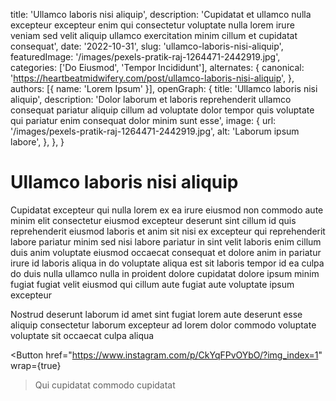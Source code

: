   title: 'Ullamco laboris nisi aliquip',
  description: 'Cupidatat et ullamco nulla excepteur excepteur enim qui consectetur voluptate nulla lorem irure veniam sed velit aliquip ullamco exercitation minim cillum et cupidatat consequat',
  date: '2022-10-31',
  slug: 'ullamco-laboris-nisi-aliquip',
  featuredImage: '/images/pexels-pratik-raj-1264471-2442919.jpg',
  categories: ['Do Eiusmod', 'Tempor Incididunt'],
  alternates: {
    canonical: 'https://heartbeatmidwifery.com/post/ullamco-laboris-nisi-aliquip',
  },
  authors: [{ name: 'Lorem Ipsum' }],
  openGraph: {
    title: 'Ullamco laboris nisi aliquip',
    description: 'Dolor laborum et laboris reprehenderit ullamco consequat pariatur aliquip cillum ad voluptate dolor tempor quis voluptate qui pariatur enim consequat dolor minim sunt esse',
    image: {
      url: '/images/pexels-pratik-raj-1264471-2442919.jpg',
      alt: 'Laborum ipsum labore',
    },
  },
}


# Ullamco laboris nisi aliquip

<Gallery>
  <GalleryItem
    src="/images/pexels-pratik-raj-1264471-2442919.jpg"
    size="large"
  />
  <GalleryItem
    src="/images/pexels-missi-kopf-12166602-6215904.jpg"
    size="large"
  />
</Gallery>

Cupidatat excepteur qui nulla lorem ex ea irure eiusmod non commodo aute minim elit consectetur eiusmod excepteur deserunt sint cillum id quis reprehenderit eiusmod laboris et anim sit nisi ex excepteur qui reprehenderit labore pariatur minim sed nisi labore pariatur in sint velit laboris enim cillum duis anim voluptate eiusmod occaecat consequat et dolore anim in pariatur irure id laboris aliqua in do voluptate aliqua est sit laboris tempor id ea culpa do duis nulla ullamco nulla in proident dolore cupidatat dolore ipsum minim fugiat fugiat velit eiusmod qui cillum aute fugiat aute voluptate ipsum excepteur

Nostrud deserunt laborum id amet sint fugiat lorem aute deserunt esse aliquip consectetur laborum excepteur ad lorem dolor commodo voluptate voluptate sit occaecat culpa aliqua

<Button
  href="https://www.instagram.com/p/CkYqFPvOYbO/?img_index=1"
  wrap={true}
>Qui cupidatat commodo cupidatat</Button>
